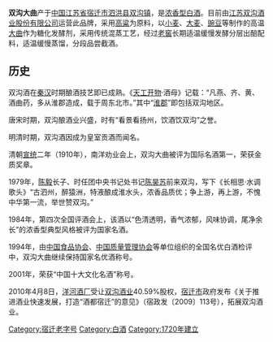 {{Unreferenced|time=2022-02-23T09:49:58+00:00}}
{{NoteTA
| 1=zh-hans:曲; zh-hant:麯;
}}
{{中国非物质文化遗产 
| 级别 = 省
|名称 = [[中国烧酒|蒸馏酒]]传统[[酿造|酿造]]技艺 
|子项 = 双沟大曲酿造技艺
|图片 = 
|申报地区或单位 = [[宿迁市|宿迁市]]
|序号 = 109
|编号项目 = JSVII-29 
|登录时间 = 2009年
|备注 = 第二批省级非遗项目
|分类 = 传统技艺
|省区市 = 江苏省
}}
'''双沟大曲'''产于[[中国|中国]][[江苏省|江苏省]][[宿迁市|宿迁市]][[泗洪县|泗洪县]][[双沟镇_(泗洪县)|双沟镇]]，是[[浓香型白酒|浓香型白酒]]。目前由[[江苏双沟酒业股份有限公司|江苏双沟酒业股份有限公司]]运营此品牌，采用[[高粱|高粱]]为原料，以[[小麦|小麦]]、[[大麦|大麦]]、[[豌豆|豌豆]]等制作的高温[[大曲|大曲]]作为糖化发酵剂，采用传统混蒸工艺，经过[[老窖|老窖]]长期适温缓慢发酵分层出醅配料，适温缓慢蒸馏，分段品尝截酒。

==历史==
双沟酒在[[秦朝|秦]][[汉朝|汉]]时期酿酒技艺即已成熟。《[[天工开物|天工开物]]·酒母》记载：“凡燕、齐、黄、酒曲药，多从淮郡造成，载于周东北市。”其中“[[淮郡|淮郡]]”即包括双沟地区。

唐宋时期，双沟酿酒业兴盛，时有“看景看扬州，饮酒饮双沟”之誉。

明清时期，双沟酒因成为皇室贡酒而闻名。{{来源请求|[[清朝|清朝]][[康熙|康熙]]五十八年（1720年），山西太谷县一贺姓酒师慕名来到双沟，租用朱家祠堂的全德槽坊酿酒，逐渐发展为当地最大的酒坊。[[康熙|康熙]]六十一年[[千叟宴|千叟宴]]，双沟所隶属的[[泗州|泗州]]选用全德槽坊三坛特制佳酿入朝贺寿，康熙帝封之为皇室贡酒。}}

清朝[[宣统|宣统]]二年（1910年），南洋劝业会上，双沟大曲被评为国际名酒第一，荣获金质奖章。

1979年，[[陈毅|陈毅]]长子、时任团中央书记处书记[[陈昊苏|陈昊苏]]前来双沟，写下《长相思·水调歌头》“古泗州，醉猿洲，特液酿成淮水头，浓香品质优；争上游，再上游，不愧中华第一流，举世赞双沟。”

1984年，第四次全国评酒会上，该酒以“色清透明，香气浓郁，风味协调，尾净余长”的浓香型典型风格被评为国家名酒。

1994年，由[[中国食品协会|中国食品协会]]、[[中国质量管理协会|中国质量管理协会]]等单位组织的全国名优白酒检评中，双沟大曲继续保持国家名优酒称号。

2001年，荣获“中国十大文化名酒”称号。

2010年4月8日，[[洋河酒厂|洋河酒厂]]受让[[双沟酒业|双沟酒业]]40.59%股权，[[宿迁市|宿迁市]]政府发布《关于推进酒业快速发展，打造“酒都宿迁”的意见》（宿政发〔2009〕113号），拓展双沟酒业。

{{Drink-stub}}


[[Category:宿迁老字号|Category:宿迁老字号]]
[[Category:白酒|Category:白酒]]
[[Category:1720年建立|Category:1720年建立]]